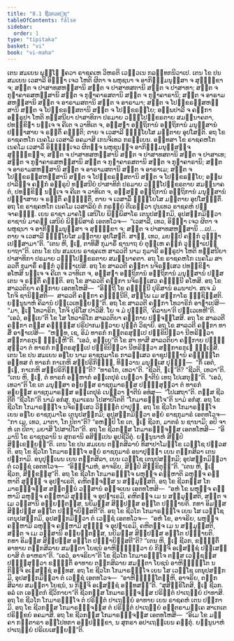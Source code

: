 ```yaml
---
title: "8.1 ຊີວກວຕ຺ຖຸ"
tableOfContents: false
sidebar:
  order: 1
type: "tipitaka"
basket: "vi"
book: "vi-maha"
---
```



<DynamicBreadcrumb />

<Division number="326" book="vi-maha">

<Paragraph number="1558" book="vi-maha">
ເຕນ ສມເຍນ ພຸທ຺ໂຘ ຠຄວາ ຣາຊຄເຫ ວິຫຣຕິ ເວຬຸວເນ ກລນ຺ທກນິວາເປ. ເຕນ ໂຂ ປນ ສມເຍນ ເວສາລີ ອິທ຺ຘາ ເຈວ ໂຫຕິ ຜິຕາ ຈ ພຫຸຊນາ ຈ ອາກິຓ຺ຓມນຸສ຺ສາ ຈ ສຸຠິກ຺ຂາ ຈ; ສຕ຺ຕ ຈ ປາສາທສຫສ຺ສານິ ສຕ຺ຕ ຈ ປາສາທສຕານິ ສຕ຺ຕ ຈ ປາສາທາ; ສຕ຺ຕ ຈ ກູຏາຄາຣສຫສ຺ສານິ ສຕ຺ຕ ຈ ກູຏາຄາຣສຕານິ ສຕ຺ຕ ຈ ກູຏາຄາຣານິ; ສຕ຺ຕ ຈ ອາຣາມສຫສ຺ສານິ ສຕ຺ຕ ຈ ອາຣາມສຕານິ ສຕ຺ຕ ຈ ອາຣາມາ; ສຕ຺ຕ ຈ ໂປກ຺ຂຣຓີສຫສ຺ສານິ ສຕ຺ຕ ຈ ໂປກ຺ຂຣຓີສຕານິ ສຕ຺ຕ ຈ ໂປກ຺ຂຣຓິໂຍ; ອມ຺ພປາລີ ຈ ຄຓິກາ ອຠິຣູປາ ໂຫຕິ ທສ຺ສນີຍາ ປາສາທິກາ ປຣມາຍ ວຓ຺ຓໂປກ຺ຂຣຕາຍ ສມນ຺ນາຄຕາ, ປທກ຺ຂິຓາ ນຈ຺ເຈ ຈ ຄີເຕ ຈ ວາທິເຕ ຈ, ອຠິສຏາ ອຕ຺ຖິການໍ ອຕ຺ຖິການໍ ມນຸສ຺ສານໍ ປຎ຺ຎາສາຍ ຈ ຣຕ຺ຕິໍ ຄຈ຺ຉຕິ; ຕາຍ ຈ ເວສາລີ ຠິຍ຺ໂຍໂສ ມຕ຺ຕາຍ ອຸປໂສຠຕິ. ອຖ ໂຂ ຣາຊຄຫໂກ ເນຄໂມ ເວສາລິໍ ອຄມາສິ ເກນຈິເທວ ກຣຓີເຍນ. ອທ຺ທສາ ໂຂ ຣາຊຄຫໂກ ເນຄໂມ ເວສາລິໍ ອິທ຺ຘຎ຺ເຈວ ຜິຕຎ຺ຈ ພຫຸຊນຎ຺ຈ ອາກິຓ຺ຓມນຸສ຺ສຎ຺ຈ ສຸຠິກ຺ຂຎ຺ຈ; ສຕ຺ຕ ຈ ປາສາທສຫສ຺ສານິ ສຕ຺ຕ ຈ ປາສາທສຕານິ ສຕ຺ຕ ຈ ປາສາເທ; ສຕ຺ຕ ຈ ກູຏາຄາຣສຫສ຺ສານິ ສຕ຺ຕ ຈ ກູຏາຄາຣສຕານິ ສຕ຺ຕ ຈ ກູຏາຄາຣານິ; ສຕ຺ຕ ຈ ອາຣາມສຫສ຺ສານິ ສຕ຺ຕ ຈ ອາຣາມສຕານິ ສຕ຺ຕ ຈ ອາຣາເມ; ສຕ຺ຕ ຈ ໂປກ຺ຂຣຓີສຫສ຺ສານິ ສຕ຺ຕ ຈ ໂປກ຺ຂຣຓີສຕານິ ສຕ຺ຕ ຈ ໂປກ຺ຂຣຓິໂຍ; ອມ຺ພປາລິຎ຺ຈ ຄຓິກໍ ອຠິຣູປໍ ທສ຺ສນີຍໍ ປາສາທິກໍ ປຣມາຍ ວຓ຺ຓໂປກ຺ຂຣຕາຍ ສມນ຺ນາຄຕໍ, ປທກ຺ຂິຓໍ ນຈ຺ເຈ ຈ ຄີເຕ ຈ ວາທິເຕ ຈ, ອຠິສຏໍ ອຕ຺ຖິການໍ ອຕ຺ຖິການໍ ມນຸສ຺ສານໍ ປຎ຺ຎາສາຍ ຈ ຣຕ຺ຕິໍ ຄຈ຺ຉນ຺ຕິໍ, ຕາຍ ຈ ເວສາລິໍ ຠິຍ຺ໂຍໂສ ມຕ຺ຕາຍ ອຸປໂສຠນ຺ຕິໍ.
</Paragraph>

</Division>
<Division number="327" book="vi-maha">

<Paragraph number="1559" book="vi-maha">
ອຖ ໂຂ ຣາຊຄຫໂກ ເນຄໂມ ເວສາລິຍໍ ຕໍ ກຣຓີຍໍ ຕີເຣຕ຺ວາ ປຸນເທວ ຣາຊຄຫໍ ປຈ຺ຈາຄຎ຺ຉິ. ເຍນ ຣາຊາ ມາຄໂຘ ເສນິໂຍ ພິມ຺ພິສາໂຣ ເຕນຸປສງ຺ກມິ, ອຸປສງ຺ກມິຕ຺ວາ ຣາຊານໍ ມາຄຘໍ ເສນິຍໍ ພິມ຺ພິສາຣໍ ເອຕທໂວຈ—  “ເວສາລີ, ເທວ, ອິທ຺ຘາ ເຈວ ຜິຕາ ຈ ພຫຸຊນາ ຈ ອາກິຓ຺ຓມນຸສ຺ສາ ຈ ສຸຠິກ຺ຂາ ຈ; ສຕ຺ຕ ຈ ປາສາທສຫສ຺ສານິ …ເປ…  ຕາຍ ຈ ເວສາລີ ຠິຍ຺ໂຍໂສ ມຕ຺ຕາຍ ອຸປໂສຠຕິ. ສາຘຸ, ເທວ, ມຍມ຺ປິ ຄຓິກໍ ວຸຏ຺ຐາເປສ຺ສາມາ”ຕິ. “ເຕນ ຫິ, ຠເຓ, ຕາທິສິໍ ກຸມາຣິໍ ຊານາຖ ຍໍ ຕຸມ຺ເຫ ຄຓິກໍ ວຸຏ຺ຐາເປຍ຺ຍາຖາ”ຕິ.
</Paragraph>

<Paragraph number="1560" book="vi-maha">
ເຕນ ໂຂ ປນ ສມເຍນ ຣາຊຄເຫ ສາລວຕີ ນາມ ກຸມາຣີ ອຠິຣູປາ ໂຫຕິ ທສ຺ສນີຍາ ປາສາທິກາ ປຣມາຍ ວຓ຺ຓໂປກ຺ຂຣຕາຍ ສມນ຺ນາຄຕາ. ອຖ ໂຂ ຣາຊຄຫໂກ ເນຄໂມ ສາລວຕິໍ ກຸມາຣິໍ ຄຓິກໍ ວຸຏ຺ຐາເປສິ. ອຖ ໂຂ ສາລວຕີ ຄຓິກາ ນຈິຣສ຺ເສວ ປທກ຺ຂິຓາ ອໂຫສິ ນຈ຺ເຈ ຈ ຄີເຕ ຈ ວາທິເຕ ຈ, ອຠິສຏາ ອຕ຺ຖິການໍ ອຕ຺ຖິການໍ ມນຸສ຺ສານໍ ປຏິສເຕນ ຈ ຣຕ຺ຕິໍ ຄຈ຺ຉຕິ. ອຖ ໂຂ ສາລວຕີ ຄຓິກາ ນຈິຣສ຺ເສວ ຄພ຺ຠິນີ ອໂຫສິ. ອຖ ໂຂ ສາລວຕິຍາ ຄຓິກາຍ ເອຕທໂຫສິ—  “ອິຕ຺ຖີ ໂຂ ຄພ຺ຠິນີ ປຸຣິສານໍ ອມນາປາ. ສເຈ ມໍ ໂກຈິ ຊານິສ຺ສຕິ—  ສາລວຕີ ຄຓິກາ ຄພ຺ຠິນີຕິ, ສພ຺ໂພ ເມ ສກ຺ກາໂຣ ຠຎ຺ຊິສ຺ສຕິ. ຍນ຺ນູນາຫໍ ຄິລານໍ ປຏິເວເທຍ຺ຍນ຺”ຕິ. ອຖ ໂຂ ສາລວຕີ ຄຓິກາ ໂທວາຣິກໍ ອາຓາເປສິ—  “ມາ, ຠເຓ ໂທວາຣິກ, ໂກຈິ ປຸຣິໂສ ປາວິສິ. ໂຍ ຈ ມໍ ປຸຈ຺ຉຕິ, ‘ຄິລານາ’ຕິ ປຏິເວເທຫີ”ຕິ. “ເອວໍ, ອຍ຺ເຍ”ຕິ ໂຂ ໂສ ໂທວາຣິໂກ ສາລວຕິຍາ ຄຓິກາຍ ປຈ຺ຈສ຺ໂສສິ. ອຖ ໂຂ ສາລວຕີ ຄຓິກາ ຕສ຺ສ ຄພ຺ຠສ຺ສ ປຣິປາກມນ຺ວາຍ ປຸຕ຺ຕໍ ວິຊາຍິ. ອຖ ໂຂ ສາລວຕີ ຄຓິກາ ທາສິໍ ອາຓາເປສິ—  “ຫນ຺ທ, ເຊ, ອິມໍ ທາຣກໍ ກຕ຺ຕຣສຸປ຺ເປ ປກ຺ຂິປິຕ຺ວາ ນີຫຣິຕ຺ວາ ສງ຺ກາຣກູເຏ ຉຑ຺ເຑຫີ”ຕິ. “ເອວໍ, ອຍ຺ເຍ”ຕິ ໂຂ ສາ ທາສີ ສາລວຕິຍາ ຄຓິກາຍ ປຏິສ຺ສຸຕ຺ວາ ຕໍ ທາຣກໍ ກຕ຺ຕຣສຸປ຺ເປ ປກ຺ຂິປິຕ຺ວາ ນີຫຣິຕ຺ວາ ສງ຺ກາຣກູເຏ ຉຑ຺ເຑສິ.
</Paragraph>

</Division>
<Division number="328" book="vi-maha">

<Paragraph number="1561" book="vi-maha">
ເຕນ ໂຂ ປນ ສມເຍນ ອຠໂຍ ນາມ ຣາຊກຸມາໂຣ ກາລສ຺ເສວ ຣາຊຸປຏ຺ຐານໍ ຄຈ຺ຉນ຺ໂຕ ອທ຺ທສ ຕໍ ທາຣກໍ ກາເກຫິ ສມ຺ປຣິກິຓ຺ຓໍ, ທິສ຺ວານ ມນຸສ຺ເສ ປຸຈ຺ຉິ—  “ກິໍ ເອຕໍ, ຠເຓ, ກາເກຫິ ສມ຺ປຣິກິຓ຺ຓນ຺”ຕິ? “ທາຣໂກ, ເທວາ”ຕິ. “ຊີວຕິ, ຠເຓ”ຕິ? “ຊີວຕິ, ເທວາ”ຕິ. “ເຕນ ຫິ, ຠເຓ, ຕໍ ທາຣກໍ ອມ຺ຫາກໍ ອນ຺ເຕປຸຣໍ ເນຕ຺ວາ ຘາຕີນໍ ເທຖ ໂປເສຕຸນ຺”ຕິ. “ເອວໍ, ເທວາ”ຕິ ໂຂ ເຕ ມນຸສ຺ສາ ອຠຍສ຺ສ ຣາຊກຸມາຣສ຺ສ ປຏິສ຺ສຸຕ຺ວາ ຕໍ ທາຣກໍ ອຠຍສ຺ສ ຣາຊກຸມາຣສ຺ສ ອນ຺ເຕປຸຣໍ ເນຕ຺ວາ ຘາຕີນໍ ອທໍສຸ—  “ໂປເສຖາ”ຕິ. ຕສ຺ສ ຊີວຕີຕິ “ຊີວໂກ”ຕິ ນາມໍ ອກໍສຸ. ກຸມາເຣນ ໂປສາປິໂຕຕິ “ໂກມາຣຠຈ຺ໂຈ”ຕິ ນາມໍ ອກໍສຸ. ອຖ ໂຂ ຊີວໂກ ໂກມາຣຠຈ຺ໂຈ ນຈິຣສ຺ເສວ ວິຎ຺ຎຸຕໍ ປາປຸຓິ. ອຖ ໂຂ ຊີວໂກ ໂກມາຣຠຈ຺ໂຈ ເຍນ ອຠໂຍ ຣາຊກຸມາໂຣ ເຕນຸປສງ຺ກມິ; ອຸປສງ຺ກມິຕ຺ວາ ອຠຍໍ ຣາຊກຸມາຣໍ ເອຕທໂວຈ—  “ກາ ເມ, ເທວ, ມາຕາ, ໂກ ປິຕາ”ຕິ? “ອຫມ຺ປິ ໂຂ ເຕ, ຠເຓ ຊີວກ, ມາຕຣໍ ນ ຊານາມິ; ອປິ ຈາຫໍ ເຕ ປິຕາ; ມຍາສິ ໂປສາປິໂຕ”ຕິ. ອຖ ໂຂ ຊີວກສ຺ສ ໂກມາຣຠຈ຺ຈສ຺ສ ເອຕທໂຫສິ—  “ອິມານິ ໂຂ ຣາຊກຸລານິ ນ ສຸກຣານິ ອສິປ຺ເປນ ອຸປຊີວິຕຸໍ. ຍນ຺ນູນາຫໍ ສິປ຺ປໍ ສິກ຺ເຂຍ຺ຍນ຺”ຕິ.
</Paragraph>

</Division>
<Division number="329" book="vi-maha">

<Paragraph number="1562" book="vi-maha">
ເຕນ ໂຂ ປນ ສມເຍນ ຕກ຺ກສິລາຍໍ ທິສາປາໂມກ຺ໂຂ ເວຊ຺ໂຊ ປຏິວສຕິ. ອຖ ໂຂ ຊີວໂກ ໂກມາຣຠຈ຺ໂຈ ອຠຍໍ ຣາຊກຸມາຣໍ ອນາປຸຈ຺ຉາ ເຍນ ຕກ຺ກສິລາ ເຕນ ປກ຺ກາມິ. ອນຸປຸພ຺ເພນ ເຍນ ຕກ຺ກສິລາ, ເຍນ ເວຊ຺ໂຊ ເຕນຸປສງ຺ກມິ; ອຸປສງ຺ກມິຕ຺ວາ ຕໍ ເວຊ຺ຊໍ ເອຕທໂວຈ—  “ອິຈ຺ຉາມຫໍ, ອາຈຣິຍ, ສິປ຺ປໍ ສິກ຺ຂິຕຸນ຺”ຕິ. “ເຕນ ຫິ, ຠເຓ ຊີວກ, ສິກ຺ຂສ຺ສູ”ຕິ. ອຖ ໂຂ ຊີວໂກ ໂກມາຣຠຈ຺ໂຈ ພຫຸຎ຺ຈ ຄຓ຺ຫາຕິ ລຫຸຎ຺ຈ ຄຓ຺ຫາຕິ ສຸຏ຺ຐຸ ຈ ອຸປຘາເຣຕິ, ຄຫິຕຎ຺ຈສ຺ສ ນ ສມ຺ມຸສ຺ສຕິ. ອຖ ໂຂ ຊີວກສ຺ສ ໂກມາຣຠຈ຺ຈສ຺ສ ສຕ຺ຕນ຺ນໍ ວສ຺ສານໍ ອຈ຺ຈເຍນ ເອຕທໂຫສິ—  “ອຫໍ ໂຂ ພຫຸຎ຺ຈ ຄຓ຺ຫາມິ ລຫຸຎ຺ຈ ຄຓ຺ຫາມິ ສຸຏ຺ຐຸ ຈ ອຸປຘາເຣມິ, ຄຫິຕຎ຺ຈ ເມ ນ ສມ຺ມຸສ຺ສຕິ, ສຕ຺ຕ ຈ ເມ ວສ຺ສານິ ອຘີຍນ຺ຕສ຺ສ, ນຍິມສ຺ສ ສິປ຺ປສ຺ສ ອນ຺ໂຕ ປຎ຺ຎາຍຕິ. ກທາ ອິມສ຺ສ ສິປ຺ປສ຺ສ ອນ຺ໂຕ ປຎ຺ຎາຍິສ຺ສຕີ”ຕິ.
</Paragraph>

<Paragraph number="1563" book="vi-maha">
ອຖ ໂຂ ຊີວໂກ ໂກມາຣຠຈ຺ໂຈ ເຍນ ໂສ ເວຊ຺ໂຊ ເຕນຸປສງ຺ກມິ, ອຸປສງ຺ກມິຕ຺ວາ ຕໍ ເວຊ຺ຊໍ ເອຕທໂວຈ—  “ອຫໍ ໂຂ, ອາຈຣິຍ, ພຫຸຎ຺ຈ ຄຓ຺ຫາມິ ລຫຸຎ຺ຈ ຄຓ຺ຫາມິ ສຸຏ຺ຐຸ ຈ ອຸປຘາເຣມິ, ຄຫິຕຎ຺ຈ ເມ ນ ສມ຺ມຸສ຺ສຕິ, ສຕ຺ຕ ຈ ເມ ວສ຺ສານິ ອຘີຍນ຺ຕສ຺ສ, ນຍິມສ຺ສ ສິປ຺ປສ຺ສ ອນ຺ໂຕ ປຎ຺ຎາຍຕິ. ກທາ ອິມສ຺ສ ສິປ຺ປສ຺ສ ອນ຺ໂຕ ປຎ຺ຎາຍິສ຺ສຕີ”ຕິ? “ເຕນ ຫິ, ຠເຓ ຊີວກ, ຂຓິຕ຺ຕິໍ ອາທາຍ ຕກ຺ກສິລາຍ ສມນ຺ຕາ ໂຍຊນໍ ອາຫິຓ຺ຑິຕ຺ວາ ຍໍ ກິຎ຺ຈິ ອເຠສຊ຺ຊໍ ປສ຺ເສຍ຺ຍາສິ ຕໍ ອາຫຣາ”ຕິ. “ເອວໍ, ອາຈຣິຍາ”ຕິ ໂຂ ຊີວໂກ ໂກມາຣຠຈ຺ໂຈ ຕສ຺ສ ເວຊ຺ຊສ຺ສ ປຏິສ຺ສຸຕ຺ວາ ຂຓິຕ຺ຕິໍ ອາທາຍ ຕກ຺ກສິລາຍ ສມນ຺ຕາ ໂຍຊນໍ ອາຫິຓ຺ຑນ຺ໂຕ ນ ກິຎ຺ຈິ ອເຠສຊ຺ຊໍ ອທ຺ທສ. ອຖ ໂຂ ຊີວໂກ ໂກມາຣຠຈ຺ໂຈ ເຍນ ໂສ ເວຊ຺ໂຊ ເຕນຸປສງ຺ກມິ, ອຸປສງ຺ກມິຕ຺ວາ ຕໍ ເວຊ຺ຊໍ ເອຕທໂວຈ—  “ອາຫິຓ຺ຑນ຺ໂຕມ຺ຫິ, ອາຈຣິຍ, ຕກ຺ກສິລາຍ ສມນ຺ຕາ ໂຍຊນໍ, ນ ກິຎ຺ຈິ ອເຠສຊ຺ຊໍ ອທ຺ທສນ຺”ຕິ. “ສຸສິກ຺ຂິໂຕສິ, ຠເຓ ຊີວກ. ອລໍ ເຕ ເອຕ຺ຕກໍ ຊີວິກາຍາ”ຕິ ຊີວກສ຺ສ ໂກມາຣຠຈ຺ຈສ຺ສ ປຣິຕ຺ຕໍ ປາເຖຍ຺ຍໍ ປາທາສິ. ອຖ ໂຂ ຊີວໂກ ໂກມາຣຠຈ຺ໂຈ ຕໍ ປຣິຕ຺ຕໍ ປາເຖຍ຺ຍໍ ອາທາຍ ເຍນ ຣາຊຄຫໍ ເຕນ ປກ຺ກາມິ. ອຖ ໂຂ ຊີວກສ຺ສ ໂກມາຣຠຈ຺ຈສ຺ສ ຕໍ ປຣິຕ຺ຕໍ ປາເຖຍ຺ຍໍ ອນ຺ຕຣາມຄ຺ເຄ ສາເກເຕ ປຣິກ຺ຂຍໍ ອຄມາສິ. ອຖ ໂຂ ຊີວກສ຺ສ ໂກມາຣຠຈ຺ຈສ຺ສ ເອຕທໂຫສິ—  “ອິເມ ໂຂ ມຄ຺ຄາ ກນ຺ຕາຣາ ອປ຺ໂປທກາ ອປ຺ປຠກ຺ຂາ, ນ ສຸກຣາ ອປາເຖຍ຺ເຍນ ຄນ຺ຕຸໍ. ຍນ຺ນູນາຫໍ ປາເຖຍ຺ຍໍ ປຣິເຍເສຍ຺ຍນ຺”ຕິ.
</Paragraph>
</Division>